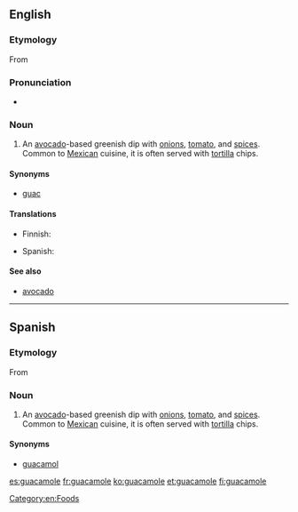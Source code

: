 ==English==
{{wikipedia}}

===Etymology===
From {{etyl|nah|en}} {{term|ahuacamolli|lang=nah}}

===Pronunciation===
* {{rhymes|əʊli}}

===Noun===
{{en-noun|-}}

# An [[avocado]]-based greenish dip with [[onion]]s, [[tomato]], and [[spice]]s. Common to [[Mexican]] cuisine, it is often served with [[tortilla]] chips.

====Synonyms====
* {{sense|avocado-based greenish dip}} {{qualifier|informal}} [[guac]]

====Translations====
{{trans-top|avocado-based greenish dip}}
* Finnish: {{t+|fi|guacamole}}
{{trans-mid}}
* Spanish: {{t-|es|guacamole}}
{{trans-bottom}}

====See also====
* [[avocado]]

----

==Spanish==

===Etymology===
From {{etyl|nah|es}} {{term|ahuacamolli|lang=nah}}

===Noun===
{{es-noun-m}}

# An [[avocado]]-based greenish dip with [[onion]]s, [[tomato]], and [[spice]]s. Common to [[Mexican]] cuisine, it is often served with [[tortilla]] chips.

====Synonyms====
* [[guacamol]]

[[Category:en:Foods]]

[[es:guacamole]]
[[fr:guacamole]]
[[ko:guacamole]]
[[et:guacamole]]
[[fi:guacamole]]